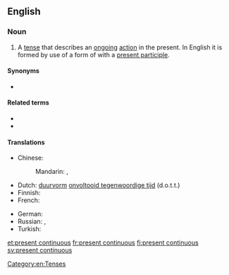 ==English==

===Noun===
{{examples-right|examples=I '''am editing''' this dictionary.}}
{{en-noun|-|head=[[present]] [[continuous]]}}

# {{label|en|grammar}} A [[tense]] that describes an [[ongoing]] [[action]] in the present. In English it is formed by use of a form of {{m|en|be}} with a [[present participle]].

====Synonyms====
* {{l|en|present progressive}}

====Related terms====
* {{l|en|past continuous}}
* {{l|en|present perfect continuous}}

====Translations====
{{trans-top|tense that describes an ongoing action in the present}}
* Chinese:
*: Mandarin: {{t|cmn|現在進行時|sc=Hani}}, {{t|cmn|现在进行时|tr=xiànzài jìnxíng shí|sc=Hani}}
* Dutch: [[duurvorm]] [[onvoltooid tegenwoordige tijd]] (d.o.t.t.) {{g|m}}
* Finnish: {{t+|fi|kestopreesens}}
* French: {{t+|fr|présent progressif|m}}
{{trans-mid}}
* German: {{t|de|[[Verlaufsform]] [[der]] [[Gegenwart]]}}
* Russian: {{t|ru|настоя́щее продо́лженное вре́мя|n}}, {{t|ru|настоя́щее дли́тельное вре́мя|n}}
* Turkish: {{t+|tr|şimdiki zaman}}
{{trans-bottom}}

[[Category:en:Tenses]]

[[et:present continuous]]
[[fr:present continuous]]
[[fi:present continuous]]
[[sv:present continuous]]